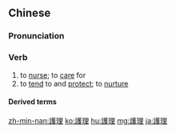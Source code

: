 {{also|护理}}
==Chinese==
{{zh-forms|s=护理}}

===Pronunciation===
{{zh-pron
|m=hùlǐ
|c=wu6 lei5
|mn=hō͘-lí
|cat=v
}}

===Verb===
{{zh-verb}}

# to [[nurse]]; to [[care]] for
# to [[tend]] to and [[protect]]; to [[nurture]]

====Derived terms====
{{zh-der|護理學}}

[[zh-min-nan:護理]]
[[ko:護理]]
[[hu:護理]]
[[mg:護理]]
[[ja:護理]]
